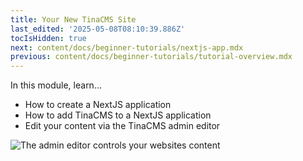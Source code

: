 ```yaml
---
title: Your New TinaCMS Site
last_edited: '2025-05-08T08:10:39.886Z'
tocIsHidden: true
next: content/docs/beginner-tutorials/nextjs-app.mdx
previous: content/docs/beginner-tutorials/tutorial-overview.mdx
---
```


In this module, learn...

* How to create a NextJS application
* How to add TinaCMS to a NextJS application
* Edit your content via the TinaCMS admin editor

![](/gif/Untitled%20video%20-%20Made%20with%20Clipchamp%20\(8\).gif "The admin editor controls your websites content")
